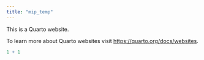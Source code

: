 ```yaml
---
title: "mip_temp"
---
```


This is a Quarto website.

To learn more about Quarto websites visit <https://quarto.org/docs/websites>.

```r
1 + 1
```
